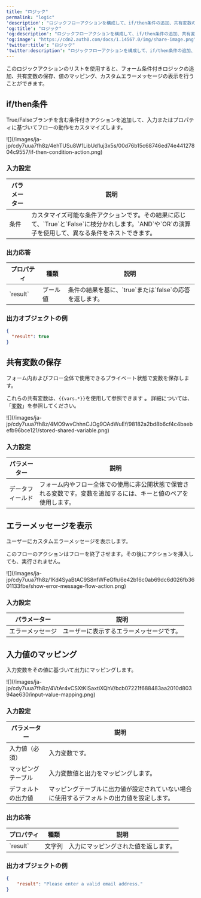 ```yaml
---
title: "ロジック"
permalink: "logic"
'description': "ロジックフローアクションを構成して、if/then条件の追加、共有変数の保存、エラーメッセージの表示、値のマッピングを行う方法を説明します。"
'og:title': "ロジック"
'og:description': "ロジックフローアクションを構成して、if/then条件の追加、共有変数の保存、エラーメッセージの表示、値のマッピングを行う方法を説明します。"
'og:image': "https://cdn2.auth0.com/docs/1.14567.0/img/share-image.png"
'twitter:title': "ロジック"
'twitter:description': "ロジックフローアクションを構成して、if/then条件の追加、共有変数の保存、エラーメッセージの表示、値のマッピングを行う方法を説明します。"
---
```


このロジックアクションのリストを使用すると、フォーム条件付きロジックの追加、共有変数の保存、値のマッピング、カスタムエラーメッセージの表示を行うことができます。

## if/then条件

True/Falseブランチを含む条件付きアクションを追加して、入力またはプロパティに基づいてフローの動作をカスタマイズします。

<Frame>![](/images/ja-jp/cdy7uua7fh8z/4ehTUSu8W1LibUd1uj3x5s/00d76b15c68746ed74e44127804c9557/if-then-condition-action.png)</Frame>

### 入力設定

<table class="table">
<thead>
<tr>
<th><b>パラメーター</b></th>
<th><b>説明</b></th>
</tr>
</thead>
<tbody>
<tr>
<td>条件</td>
<td>
カスタマイズ可能な条件アクションです。その結果に応じて、`True`と`False`に枝分かれします。`AND`や`OR`の演算子を使用して、異なる条件をネストできます。
          </td>
</tr>
</tbody>
</table>

### 出力応答

<table class="table">
<thead>
<tr>
<th><b>プロパティ</b></th>
<th><b>種類</b></th>
<th><b>説明</b></th>
</tr>
</thead>
<tbody>
<tr>
<td>`result`</td>
<td>ブール値</td>
<td>条件の結果を基に、`true`または`false`の応答を返します。</td>
</tr>
</tbody>
</table>

### 出力オブジェクトの例

```json lines
{
  "result": true
}
```

## 共有変数の保存

フォーム内およびフロー全体で使用できるプライベート状態で変数を保存します。

これらの共有変数は、`{{vars.*}}`を使用して参照できます **。** 詳細については、「[変数](/ja-jp/customize/forms/variables)」を参照してください。

<Frame>![](/images/ja-jp/cdy7uua7fh8z/4MO9wvChhnCJOg9OAdWuEf/98182a2bd8b6cf4c4baebefb96bce121/stored-shared-variable.png)</Frame>

### 入力設定

<table class="table">
<thead>
<tr>
<th><b>パラメーター</b></th>
<th><b>説明</b></th>
</tr>
</thead>
<tbody>
<tr>
<td>データフィールド</td>
<td>フォーム内やフロー全体での使用に非公開状態で保管される変数です。変数を追加するには、キーと値のペアを使用します。</td>
</tr>
</tbody>
</table>

## エラーメッセージを表示

ユーザーにカスタムエラーメッセージを表示します。

<Warning>

このフローのアクションはフローを終了させます。その後にアクションを挿入しても、実行されません。

</Warning>

<Frame>![](/images/ja-jp/cdy7uua7fh8z/1Kd4SyaBtAC9S8nfWFeGfh/6e42b16c0ab69dc6d026fb3601133fbe/show-error-message-flow-action.png)</Frame>

### 入力設定

<table class="table">
<thead>
<tr>
<th><b>パラメーター</b></th>
<th><b>説明</b></th>
</tr>
</thead>
<tbody>
<tr>
<td>エラーメッセージ</td>
<td>
            ユーザーに表示するエラーメッセージです。
          </td>
</tr>
</tbody>
</table>

## 入力値のマッピング

入力変数をその値に基づいて出力にマッピングします。

<Frame>![](/images/ja-jp/cdy7uua7fh8z/4VtAr4vCSXtKlSaxtiXQhV/bcb07221f688483aa2010d80394ae630/input-value-mapping.png)</Frame>

### 入力設定

<table class="table">
<thead>
<tr>
<th><b>パラメーター</b></th>
<th><b>説明</b></th>
</tr>
</thead>
<tbody>
<tr>
<td>入力値（必須）</td>
<td>入力変数です。</td>
</tr>
<tr>
<td>マッピングテーブル</td>
<td>入力変数値と出力をマッピングします。</td>
</tr>
<tr>
<td>デフォルトの出力値</td>
<td>マッピングテーブルに出力値が設定されていない場合に使用するデフォルトの出力値を設定します。</td>
</tr>
</tbody>
</table>

### 出力応答

<table class="table">
<thead>
<tr>
<th>プロパティ</th>
<th>種類</th>
<th>説明</th>
</tr>
</thead>
<tbody>
<tr>
<td>`result`</td>
<td>文字列</td>
<td>入力にマッピングされた値を返します。</td>
</tr>
</tbody>
</table>

### 出力オブジェクトの例

```json lines
{
	"result": "Please enter a valid email address."
}
```

